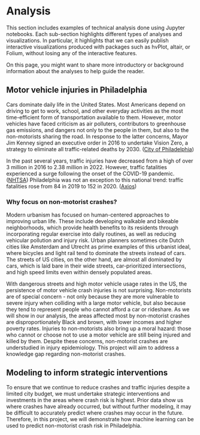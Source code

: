 # Analysis 

This section includes examples of technical analysis done using Jupyter notebooks.
Each sub-section highlights different types of analyses and visualizations.
In particular, it highlights that we can easily publish interactive visualizations
produced with packages such as hvPlot, altair, or Folium, without losing
any of the interactive features. 

On this page, you might want to share more introductory or background information about 
the analyses to help guide the reader. 

## Motor vehicle injuries in Philadelphia

Cars dominate daily life in the United States. Most Americans depend on driving to get to work, school, and other everyday activities as the most time-efficient form of transportation available to them. However, motor vehicles have faced criticism as air polluters, contributors to greenhouse gas emissions, and dangers not only to the people in them, but also to the non-motorists sharing the road. In response to the latter concerns, Mayor Jim Kenney signed an executive order in 2016 to undertake Vision Zero, a strategy to eliminate all traffic-related deaths by 2030. ([City of Philadelphia](https://www.phila.gov/2022-10-06-city-releases-vision-zero-annual-report-cuts-the-ribbon-at-chestnut-street-repaving-safety-project))

In the past several years, traffic injuries have decreased from a high of over 3 million in 2016 to 2.38 million in 2022. However, traffic fatalities experienced a surge following the onset of the COVID-19 pandemic. ([NHTSA](https://crashstats.nhtsa.dot.gov/Api/Public/ViewPublication/813560)) Philadelphia was not an exception to this national trend: traffic fatalities rose from 84 in 2019 to 152 in 2020. ([Axios](https://www.axios.com/local/philadelphia/2024/12/09/traffic-crash-deaths-vision-zero-2024))

### Why focus on non-motorist crashes?

Modern urbanism has focused on human-centered approaches to improving urban life. These include developing walkable and bikeable neighborhoods, which provide health benefits to its residents through incorporating regular exercise into daily routines, as well as reducing vehicular pollution and injury risk. Urban planners sometimes cite Dutch cities like Amsterdam and Utrecht as prime examples of this urbanist ideal, where bicycles and light rail tend to dominate the streets instead of cars. The streets of US cities, on the other hand, are almost all dominated by cars, which is laid bare in their wide streets, car-prioritized intersections, and high speed limits even within densely populated areas.

With dangerous streets and high motor vehicle usage rates in the US, the persistence of motor vehicle crash injuries is not surprising. Non-motorists are of special concern - not only because they are more vulnerable to severe injury when colliding with a large motor vehicle, but also because they tend to represent people who cannot afford a car or rideshare. As we will show in our analysis, the areas affected most by non-motorist crashes are disproportionately Black and brown, with lower incomes and higher poverty rates. Injuries to non-motorists also bring up a moral hazard: those who cannot or choose not to use a motor vehicle are still being injured and killed by them. Despite these concerns, non-motorist crashes are understudied in injury epidemiology. This project will aim to address a knowledge gap regarding non-motorist crashes.

## Modeling to inform strategic interventions

To ensure that we continue to reduce crashes and traffic injuries despite a limited city budget, we must undertake strategic interventions and investments in the areas where crash risk is highest. Prior data show us where crashes have already occurred, but without further modeling, it may be difficult to accurately predict where crashes may occur in the future. Therefore, in this project, we will demonstrate how machine learning can be used to predict non-motorist crash risk in Philadelphia.
